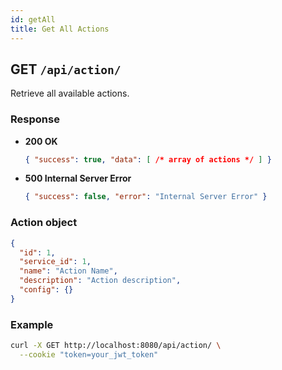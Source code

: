 ```yaml
---
id: getAll
title: Get All Actions
---
```


## GET `/api/action/`

Retrieve all available actions.

### Response

- **200 OK**
  ```json
  { "success": true, "data": [ /* array of actions */ ] }
  ```
- **500 Internal Server Error**
  ```json
  { "success": false, "error": "Internal Server Error" }
  ```

### Action object

```json
{
  "id": 1,
  "service_id": 1,
  "name": "Action Name",
  "description": "Action description",
  "config": {}
}
```

### Example

```bash
curl -X GET http://localhost:8080/api/action/ \
  --cookie "token=your_jwt_token"
```
